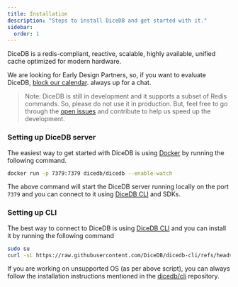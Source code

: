 ```yaml
---
title: Installation
description: "Steps to install DiceDB and get started with it."
sidebar:
  order: 1
---
```


DiceDB is a redis-compliant, reactive, scalable, highly available, unified cache optimized for modern hardware.

We are looking for Early Design Partners, so, if you want to evaluate DiceDB, [block our calendar](https://cal.com/dicedb-arpit). always up for a chat.

> Note: DiceDB is still in development and it supports a subset of Redis commands. So, please do not use it in production. But, feel free to go through the [open issues](https://github.com/DiceDB/dice/issues) and contribute to help us speed up the development.

### Setting up DiceDB server

The easiest way to get started with DiceDB is using [Docker](https://www.docker.com/) by running the following command.

```bash
docker run -p 7379:7379 dicedb/dicedb --enable-watch
```

The above command will start the DiceDB server running locally on the port `7379` and you can connect
to it using [DiceDB CLI](https://github.com/DiceDB/dicedb-cli) and SDKs.

### Setting up CLI

The best way to connect to DiceDB is using [DiceDB CLI](https://github.com/DiceDB/dicedb-cli) and you can install it by running the following command

```bash
sudo su
curl -sL https://raw.githubusercontent.com/DiceDB/dicedb-cli/refs/heads/master/install.sh | sh
```

If you are working on unsupported OS (as per above script), you can always follow the installation instructions mentioned in the [dicedb/cli](https://github.com/DiceDB/dicedb-cli) repository.
